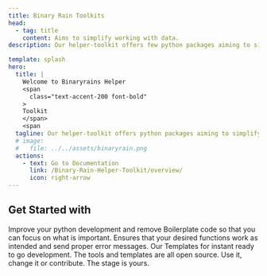 ```yaml
---
title: Binary Rain Toolkits
head:
  - tag: title
    content: Aims to simplify working with data.
description: Our helper-toolkit offers few python packages aiming to simplify the usage of common Cloud functions - Azure & AWS and use-cases handling Pandas dataframes.

template: splash
hero:
  title: |
    Welcome to Binaryrains Helper
    <span
      class="text-accent-200 font-bold"
    >
    Toolkit
    </span>
    <span
  tagline: Our helper-toolkit offers python packages aiming to simplify the usage of common Cloud functions - Azure & AWS and use-cases handling Pandas dataframes. It acts as an extension to your everyday packages.
  # image:
  #   file: ../../assets/binaryrain.png
  actions:
    - text: Go to Documentation
      link: /Binary-Rain-Helper-Toolkit/overview/
      icon: right-arrow
---
```



## Get Started with

<CardGrid stagger>
  <Card title="Remove Boilerplate" icon="puzzle">
    Improve your python development and remove Boilerplate code so that you can
    focus on what is important.
  </Card>
  <Card title="Consistency" icon="puzzle">
    Ensures that your desired functions work as intended and send proper error
    messages.
  </Card>
  <Card title="Templates" icon="puzzle">
    Our Templates for instant ready to go development.
  </Card>
  <Card title="Open Source" icon="puzzle">
    The tools and templates are all open source. Use it, change it or
    contribute. The stage is yours.
  </Card>
</CardGrid>
